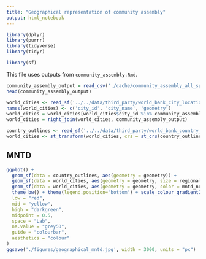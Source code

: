 ```yaml
---
title: "Geographical representation of community assembly"
output: html_notebook
---
```


```r
library(dplyr)
library(purrr)
library(tidyverse)
library(tidyr)

library(sf)
```

This file uses outputs from `community_assembly.Rmd`.

```r
community_assembly_output = read_csv('./cache/community_assembly_all_species_result.csv')
head(community_assembly_output)
```

```r
world_cities <- read_sf('../../data/third_party/world_bank_city_locations/world_bank_city_locations.shp')
names(world_cities) <- c('city_id', 'city_name', 'geometry')
world_cities = world_cities[world_cities$city_id %in% community_assembly_output$city_id,]
world_cities = right_join(world_cities, community_assembly_output)
```
```r
country_outlines <- read_sf('../../data/third_party/world_bank_country_outlines/world-administrative-boundaries.shp')
world_cities <- st_transform(world_cities, crs = st_crs(country_outlines))
```

## MNTD
```r
ggplot() +  
  geom_sf(data = country_outlines, aes(geometry = geometry)) +
  geom_sf(data = world_cities, aes(geometry = geometry, size = regional_pool_size)) +
  geom_sf(data = world_cities, aes(geometry = geometry, color = mntd_normalised, size = urban_pool_size), show.legend = "point") +
  theme_bw() + theme(legend.position="bottom") + scale_colour_gradient2(
  low = "red",
  mid = "yellow",
  high = "darkgreen",
  midpoint = 0.5,
  space = "Lab",
  na.value = "grey50",
  guide = "colourbar",
  aesthetics = "colour"
)
ggsave('./figures/geographical_mntd.jpg', width = 3000, units = "px")
```





